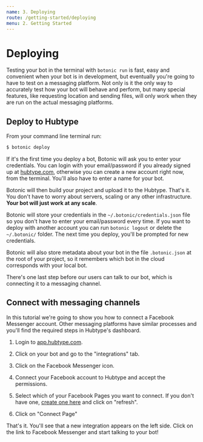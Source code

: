 ```yaml
---
name: 3. Deploying
route: /getting-started/deploying
menu: 2. Getting Started
---
```


# **Deploying**

Testing your bot in the terminal with `botonic run` is fast, easy and convenient when your bot is in development, but eventually you're going to have to test on a messaging platform. Not only is it the only way to accurately test how your bot will behave and perform, but many special features, like requesting location and sending files, will only work when they are run on the actual messaging platforms.

## Deploy to Hubtype

From your command line terminal run:

```bash
$ botonic deploy
```

If it's the first time you deploy a bot, Botonic will ask you to enter your credentials. You can login with your email/password if you already signed up at [hubtype.com](https://hubtype.com/), otherwise you can create a new account right now, from the terminal. You'll also have to enter a name for your bot.

Botonic will then build your project and upload it to the Hubtype. That's it. You don't have to worry about servers, scaling or any other infrastructure. **Your bot will just work at any scale**.

Botonic will store your credentials in the `~/.botonic/credentials.json` file so you don't have to enter your email/password every time. If you want to deploy with another account you can run `botonic logout` or delete the `~/.botonic/` folder. The next time you deploy, you'll be prompted for new credentials.

Botonic will also store metadata about your bot in the file `.botonic.json` at the root of your project, so it remembers which bot in the cloud corresponds with your local bot.

There's one last step before our users can talk to our bot, which is connecting it to a messaging channel.

## Connect with messaging channels

In this tutorial we're going to show you how to connect a Facebook Messenger account. Other messaging platforms have similar processes and you'll find the required steps in Hubtype's dashboard.

1. Login to [app.hubtype.com](https://app.hubtype.com).

2. Click on your bot and go to the "integrations" tab.

3. Click on the Facebook Messenger icon.

4. Connect your Facebook account to Hubtype and accept the permissions.

5. Select which of your Facebook Pages you want to connect. If you don't have one, [create one here](https://www.facebook.com/pages/create/) and click on "refresh".

6. Click on "Connect Page"

That's it. You'll see that a new integration appears on the left side. Click on the link to Facebook Messenger and start talking to your bot!